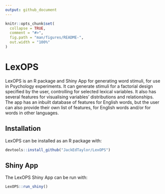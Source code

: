 ```yaml
---
output: github_document
---
```


<!-- README.md is generated from README.Rmd. Please edit that file -->

```r
knitr::opts_chunk$set(
  collapse = TRUE,
  comment = "#>",
  fig.path = "man/figures/README-",
  out.width = "100%"
)
```
# LexOPS

<!-- badges: start -->
<!-- badges: end -->

LexOPS is an R package and Shiny App for generating word stimuli, for use in Psychology experiments. It can generate stimuli for a factorial design specified by the user, controlling for selected lexical variables. It also has several features for visualising variables' distributions and relationships. The app has an inbuilt database of features for English words, but the user can also provide their own list of features, for English words and/or for words in other languages.

## Installation

LexOPS can be installed as an R package with:

```r
devtools::install_github("JackEdTaylor/LexOPS")
```

## Shiny App

The LexOPS Shiny App can be run with:

```r
LexOPS::run_shiny()
```

